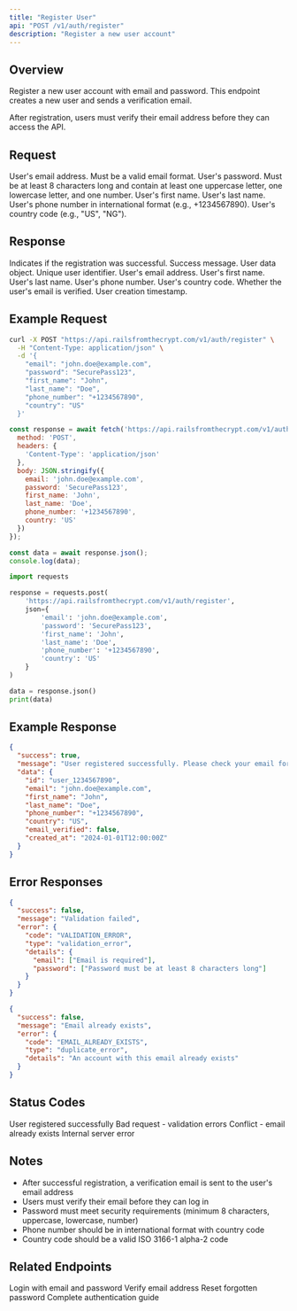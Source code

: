 ```yaml
---
title: "Register User"
api: "POST /v1/auth/register"
description: "Register a new user account"
---
```


## Overview

Register a new user account with email and password. This endpoint creates a new user and sends a verification email.

<Note>
  After registration, users must verify their email address before they can access the API.
</Note>

## Request

<ParamField body="email" type="string" required>
  User's email address. Must be a valid email format.
</ParamField>

<ParamField body="password" type="string" required>
  User's password. Must be at least 8 characters long and contain at least one uppercase letter, one lowercase letter, and one number.
</ParamField>

<ParamField body="first_name" type="string" required>
  User's first name.
</ParamField>

<ParamField body="last_name" type="string" required>
  User's last name.
</ParamField>

<ParamField body="phone_number" type="string">
  User's phone number in international format (e.g., +1234567890).
</ParamField>

<ParamField body="country" type="string">
  User's country code (e.g., "US", "NG").
</ParamField>

## Response

<ResponseField name="success" type="boolean">
  Indicates if the registration was successful.
</ResponseField>

<ResponseField name="message" type="string">
  Success message.
</ResponseField>

<ResponseField name="data" type="object">
  User data object.
</ResponseField>

<ResponseField name="data.id" type="string">
  Unique user identifier.
</ResponseField>

<ResponseField name="data.email" type="string">
  User's email address.
</ResponseField>

<ResponseField name="data.first_name" type="string">
  User's first name.
</ResponseField>

<ResponseField name="data.last_name" type="string">
  User's last name.
</ResponseField>

<ResponseField name="data.phone_number" type="string">
  User's phone number.
</ResponseField>

<ResponseField name="data.country" type="string">
  User's country code.
</ResponseField>

<ResponseField name="data.email_verified" type="boolean">
  Whether the user's email is verified.
</ResponseField>

<ResponseField name="data.created_at" type="string">
  User creation timestamp.
</ResponseField>

## Example Request

<CodeGroup>

```bash cURL
curl -X POST "https://api.railsfromthecrypt.com/v1/auth/register" \
  -H "Content-Type: application/json" \
  -d '{
    "email": "john.doe@example.com",
    "password": "SecurePass123",
    "first_name": "John",
    "last_name": "Doe",
    "phone_number": "+1234567890",
    "country": "US"
  }'
```

```javascript JavaScript
const response = await fetch('https://api.railsfromthecrypt.com/v1/auth/register', {
  method: 'POST',
  headers: {
    'Content-Type': 'application/json'
  },
  body: JSON.stringify({
    email: 'john.doe@example.com',
    password: 'SecurePass123',
    first_name: 'John',
    last_name: 'Doe',
    phone_number: '+1234567890',
    country: 'US'
  })
});

const data = await response.json();
console.log(data);
```

```python Python
import requests

response = requests.post(
    'https://api.railsfromthecrypt.com/v1/auth/register',
    json={
        'email': 'john.doe@example.com',
        'password': 'SecurePass123',
        'first_name': 'John',
        'last_name': 'Doe',
        'phone_number': '+1234567890',
        'country': 'US'
    }
)

data = response.json()
print(data)
```

</CodeGroup>

## Example Response

<ResponseExample>

```json Success Response
{
  "success": true,
  "message": "User registered successfully. Please check your email for verification.",
  "data": {
    "id": "user_1234567890",
    "email": "john.doe@example.com",
    "first_name": "John",
    "last_name": "Doe",
    "phone_number": "+1234567890",
    "country": "US",
    "email_verified": false,
    "created_at": "2024-01-01T12:00:00Z"
  }
}
```

</ResponseExample>

## Error Responses

<ResponseExample>

```json Validation Error
{
  "success": false,
  "message": "Validation failed",
  "error": {
    "code": "VALIDATION_ERROR",
    "type": "validation_error",
    "details": {
      "email": ["Email is required"],
      "password": ["Password must be at least 8 characters long"]
    }
  }
}
```

```json Duplicate Email
{
  "success": false,
  "message": "Email already exists",
  "error": {
    "code": "EMAIL_ALREADY_EXISTS",
    "type": "duplicate_error",
    "details": "An account with this email already exists"
  }
}
```

</ResponseExample>

## Status Codes

<ResponseField name="201" type="number">
  User registered successfully
</ResponseField>

<ResponseField name="400" type="number">
  Bad request - validation errors
</ResponseField>

<ResponseField name="409" type="number">
  Conflict - email already exists
</ResponseField>

<ResponseField name="500" type="number">
  Internal server error
</ResponseField>

## Notes

- After successful registration, a verification email is sent to the user's email address
- Users must verify their email before they can log in
- Password must meet security requirements (minimum 8 characters, uppercase, lowercase, number)
- Phone number should be in international format with country code
- Country code should be a valid ISO 3166-1 alpha-2 code

## Related Endpoints

<CardGroup cols={2}>
  <Card
    title="Login"
    icon="sign-in-alt"
    href="/api/auth/login"
  >
    Login with email and password
  </Card>
  <Card
    title="Verify Email"
    icon="envelope"
    href="/api/auth/verify-email"
  >
    Verify email address
  </Card>
  <Card
    title="Forgot Password"
    icon="key"
    href="/api/auth/forgot-password"
  >
    Reset forgotten password
  </Card>
  <Card
    title="Authentication Guide"
    icon="book"
    href="/authentication"
  >
    Complete authentication guide
  </Card>
</CardGroup>
